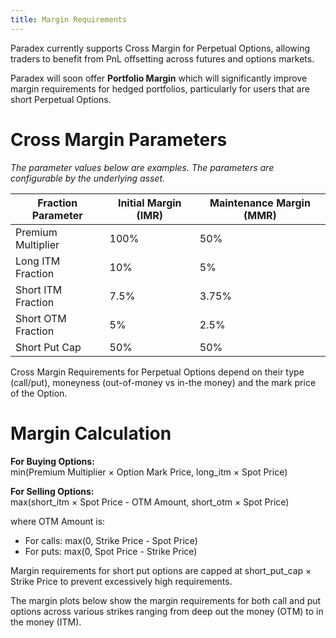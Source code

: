 ```yaml
---
title: Margin Requirements
---
```


Paradex currently supports Cross Margin for Perpetual Options, allowing traders to benefit from PnL offsetting across futures and options markets.

<Note>Paradex will soon offer **Portfolio Margin** which will significantly improve margin requirements for hedged portfolios, particularly for users that are short Perpetual Options.</Note>

# Cross Margin Parameters

*The parameter values below are examples. The parameters are configurable by the underlying asset.*

| **Fraction Parameter** | **Initial Margin (IMR)** | **Maintenance Margin (MMR)** |
|------------------------|--------------------------|------------------------------|
| Premium Multiplier     | 100%                     | 50%                          |
| Long ITM Fraction      | 10%                      | 5%                           |
| Short ITM Fraction     | 7.5%                     | 3.75%                        |
| Short OTM Fraction     | 5%                       | 2.5%                         |
| Short Put Cap          | 50%                      | 50%                          |

<Tip title="Core Idea" icon="leaf">
Cross Margin Requirements for Perpetual Options depend on their type (call/put), moneyness (out-of-money vs in-the money) and the mark price of the Option. 
</Tip>

# Margin Calculation

**For Buying Options:**  
min(Premium Multiplier × Option Mark Price, long_itm × Spot Price)

**For Selling Options:**  
max(short_itm × Spot Price - OTM Amount, short_otm × Spot Price)

where OTM Amount is:
- For calls: max(0, Strike Price - Spot Price)
- For puts: max(0, Spot Price - Strike Price)

Margin requirements for short put options are capped at short_put_cap × Strike Price to prevent excessively high requirements.

The margin plots below show the margin requirements for both call and put options across various strikes ranging from deep out the money (OTM) to in the money (ITM).
